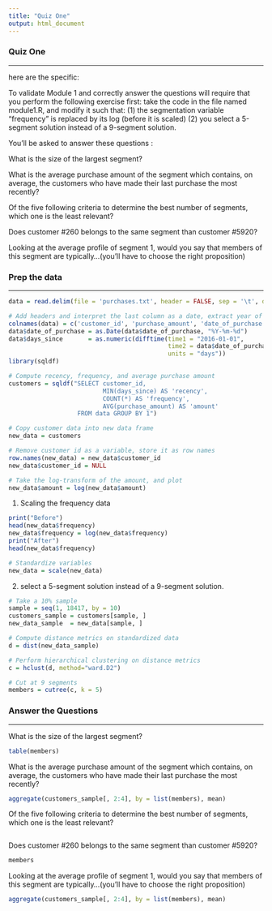 ```yaml
---
title: "Quiz One"
output: html_document
---
```

### Quiz One
***
here are the specific:

To validate Module 1 and correctly answer the questions will require that you perform the following exercise first: take the code in the file named module1.R, and modify it such that:
  (1) the segmentation variable "frequency" is replaced by its log (before it is scaled)
  (2) you select a 5-segment solution instead of a 9-segment solution.

You'll be asked to answer these questions :

What is the size of the largest segment?

What is the average purchase amount of the segment which contains, on average, the customers who have made their last purchase the most recently?

Of the five following criteria to determine the best number of segments, which one is the least relevant?

Does customer #260 belongs to the same segment than customer #5920?

Looking at the average profile of segment 1, would you say that members of this segment are typically...(you'll have to choose the right proposition)

### Prep the data
***

```r

data = read.delim(file = 'purchases.txt', header = FALSE, sep = '\t', dec = '.')

# Add headers and interpret the last column as a date, extract year of purchase
colnames(data) = c('customer_id', 'purchase_amount', 'date_of_purchase')
data$date_of_purchase = as.Date(data$date_of_purchase, "%Y-%m-%d")
data$days_since       = as.numeric(difftime(time1 = "2016-01-01",
                                            time2 = data$date_of_purchase,
                                            units = "days"))
library(sqldf)

# Compute recency, frequency, and average purchase amount
customers = sqldf("SELECT customer_id,
                          MIN(days_since) AS 'recency',
                          COUNT(*) AS 'frequency',
                          AVG(purchase_amount) AS 'amount'
                   FROM data GROUP BY 1")

# Copy customer data into new data frame
new_data = customers

# Remove customer id as a variable, store it as row names
row.names(new_data) = new_data$customer_id
new_data$customer_id = NULL

# Take the log-transform of the amount, and plot
new_data$amount = log(new_data$amount)

```

1) Scaling the frequency data

```r
print("Before")
head(new_data$frequency)
new_data$frequency = log(new_data$frequency)
print("After")
head(new_data$frequency)

# Standardize variables
new_data = scale(new_data)
```

2) select a 5-segment solution instead of a 9-segment solution.

```r
# Take a 10% sample
sample = seq(1, 18417, by = 10)
customers_sample = customers[sample, ]
new_data_sample  = new_data[sample, ]

# Compute distance metrics on standardized data
d = dist(new_data_sample)

# Perform hierarchical clustering on distance metrics
c = hclust(d, method="ward.D2")

# Cut at 9 segments
members = cutree(c, k = 5)


```

### Answer the Questions
***
What is the size of the largest segment?

```r
table(members)
```

What is the average purchase amount of the segment which contains, on average, the customers who have made their last purchase the most recently?

```r

aggregate(customers_sample[, 2:4], by = list(members), mean)
```

Of the five following criteria to determine the best number of segments, which one is the least relevant?

```r
```

Does customer #260 belongs to the same segment than customer #5920?
```r
members
```

Looking at the average profile of segment 1, would you say that members of this segment are typically...(you'll have to choose the right proposition)

```r
aggregate(customers_sample[, 2:4], by = list(members), mean)

```


